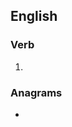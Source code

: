 ==English==

===Verb===
{{head|en|verb form}}

# {{en-past of|aluminise}}

===Anagrams===
* {{anagrams|en|aluminides|unidealism}}